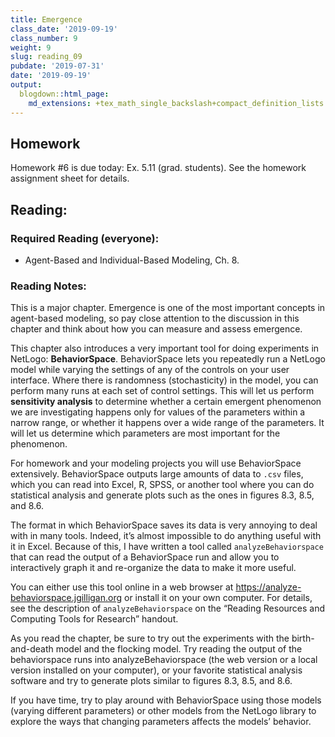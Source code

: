 ```yaml
---
title: Emergence
class_date: '2019-09-19'
class_number: 9
weight: 9
slug: reading_09
pubdate: '2019-07-31'
date: '2019-09-19'
output:
  blogdown::html_page:
    md_extensions: +tex_math_single_backslash+compact_definition_lists
---
```

## Homework

Homework #6 is due today: Ex. 5.11 (grad. students). See the homework assignment sheet for details.

## Reading:

### Required Reading (everyone):
* Agent-Based and Individual-Based Modeling, Ch. 8.

### Reading Notes:

This is a major chapter. Emergence is one of the most important concepts in agent-based modeling, so pay close attention to the discussion in this chapter and think about how you can measure and assess emergence.

This chapter also introduces a very important tool for doing experiments in NetLogo: **BehaviorSpace**. BehaviorSpace lets you repeatedly run a NetLogo model while varying the settings of any of the controls on your user interface. Where there is randomness (stochasticity) in the model, you can perform many runs at each set of control settings. This will let us perform **sensitivity analysis** to determine whether a certain emergent phenomenon we are investigating happens only for values of the parameters within a narrow range, or whether it happens over a wide range of the parameters. It will let us determine which parameters are most important for the phenomenon.

For homework and your modeling projects you will use BehaviorSpace extensively. BehaviorSpace outputs large amounts of data to `.csv` files, which you can read into Excel, R, SPSS, or another tool where you can do statistical analysis and generate plots such as the ones in figures 8.3, 8.5, and 8.6. 

The format in which BehaviorSpace saves its data is very annoying to deal with in many tools. Indeed, it's almost impossible to do anything useful with it in Excel. Because of this, I have written a tool called `analyzeBehaviorspace` that can read the output of a BehaviorSpace run and allow you to interactively graph it and re-organize the data to make it more useful. 

You can either use this tool online in a web browser at <https://analyze-behaviorspace.jgilligan.org> or install it on your own computer. For details, see the description of `analyzeBehaviorspace` on the "Reading Resources and Computing Tools for Research" handout.

As you read the chapter, be sure to try out the experiments with the birth-and-death model and the flocking model. Try reading the output of the behaviorspace runs into analyzeBehaviorspace (the web version or a local version installed on your computer), or your favorite statistical analysis software and try to generate plots similar to figures 8.3, 8.5, and 8.6.

If you have time, try to play around with BehaviorSpace using those models (varying different parameters) or other models from the NetLogo library to explore the ways that changing parameters affects the models' behavior.
